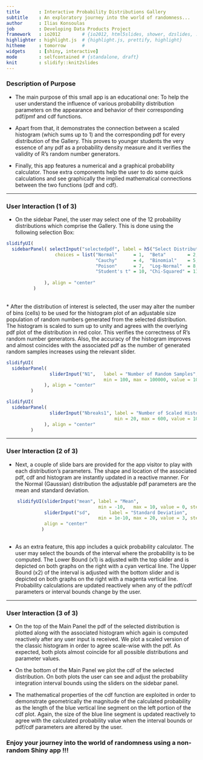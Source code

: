 ```yaml
---
title       : Interactive Probability Distributions Gallery
subtitle    : An exploratory journey into the world of randomness... 
author      : Ilias Konsoulas
job         : Developing Data Products Project
framework   : io2012        # {io2012, html5slides, shower, dzslides, ...}
highlighter : highlight.js  # {highlight.js, prettify, highlight}
hitheme     : tomorrow      # 
widgets     : [shiny, interactive]  
mode        : selfcontained # {standalone, draft}
knit        : slidify::knit2slides
---
```


### Description of Purpose

* The main purpose of this small app is an educational one:
  To help the user understand the influence of various probability
  distribution parameters on the appearance and behavior of their
  corresponding pdf/pmf and cdf functions.    

* Apart from that, it demonstrates the connection between a scaled
  histogram (which sums up to 1) and the corresponding pdf for every
  distribution of the Gallery. This proves to younger students the very 
  essence of any pdf as a probability density measure and it verifies
  the validity of R's random number generators.  
   
* Finally, this app features a numerical and a graphical probability calculator.
  Those extra components help the user to do some quick calculations and see 
  graphically the implied mathematical connections between the two functions (pdf and cdf).  

---

### User Interaction (1 of 3)

* On the sidebar Panel, the user may select one of the 12 probability
  distributions which comprise the Gallery. This is done using the 
  following selection Box:  

```r
slidifyUI(
  sidebarPanel( selectInput("selectedpdf", label = h5("Select Distribution"), 
                  choices = list("Normal"      = 1,  "Beta"        = 2,  "Gamma"       = 3,
                                 "Cauchy"      = 4,  "Binomial"    = 5,  "Exponential" = 6,
                                 "Poison"      = 7,  "Log-Normal"  = 8,  "Weibull"     = 9, 
                                 "Student's t" = 10, "Chi-Squared" = 11, "Uniform"     = 12),
                                                                               selected = 1)
              ), align = "center"
          )
```
<br /> 
*  After the distribution of interest is selected, the user may alter the number
   of bins (cells) to be used for the histogram plot of an adjustable size population of 
   random numbers generated from the selected distribution. The histogram is scaled to 
   sum up to unity and agrees with the overlying pdf plot of the distribution in red color.
   This verifies the correctness of R's random number generators. Also, the accuracy of the
   histogram improves and almost coincides with the associated pdf as the number of
   generated random samples increases using the relevant slider.

```r
slidifyUI(
  sidebarPanel(
                sliderInput("N1",   label = "Number of Random Samples",
                                    min = 100, max = 100000, value = 1000, step=100)
              ), align = "center"
         )
```

```r
slidifyUI(
  sidebarPanel(
                sliderInput("Nbreaks1", label = "Number of Scaled Histogram bins",
                                        min = 20, max = 600, value = 100)
              ), align = "center"
         )
```


---

###  User Interaction (2 of 3)

* Next, a couple of slide bars are provided for the app visitor to play with each
  distribution's parameters. The shape and location of the associated pdf, cdf and
  histogram are instantly updated in a reactive manner. For the Normal (Gaussian)
  distribution the adjustable pdf parameters are the mean and standard deviation.
```r

    slidifyUI(sliderInput("mean", label = "Mean", 
                                  min = -10,   max = 10, value = 0, step = 0.1),
              sliderInput("sd",       label = "Standard Deviation", 
                                  min = 1e-10, max = 20, value = 3, step = 0.1),
              align = "center"
             )
                
```
  
  
* As an extra feature, this app includes a quick probability calculator. The user may select 
  the bounds of the interval where the probability is to be computed. The Lower Bound (x1) is
  adjusted with the top slider and is depicted on both graphs on the right with a cyan
  vertical line. The Upper Bound (x2) of the interval is adjusted with the bottom slider
  and is depicted on both graphs on the right with a magenta vertical line. Probability
  calculations are updated reactively when any of the pdf/cdf parameters or interval bounds
  change by the user.  

---  

### User Interaction (3 of 3)

* On the top of the Main Panel the pdf of the selected distribution is plotted along with the
  associated histogram which again is computed reactively after any user input is received.
  We plot a scaled version of the classic histogram in order to agree scale-wise with the pdf.
  As expected, both plots almost coincide for all possible distributions and parameter values.
  
* On the bottom of the Main Panel we plot the cdf of the selected distribution. On both
  plots the user can see and adjust the probability integration interval bounds using the
  sliders on the sidebar panel. 
  
* The mathematical properties of the cdf function are exploited in order to demonstrate
  geometrically the magnitude of the calculated probability as the length of the blue
  vertical line segment on the left portion of the cdf plot. Again, the size of the blue
  line segment is updated reactively to agree with the calculated probability value when
  the interval bounds or pdf/cdf parameters are altered by the user. 

### Enjoy your journey into the world of randomness using a non-random Shiny app !!!  

